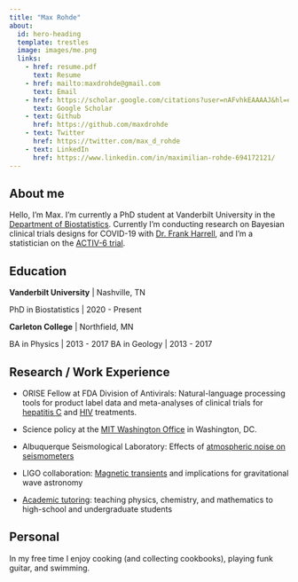 ```yaml
---
title: "Max Rohde"
about:
  id: hero-heading
  template: trestles
  image: images/me.png
  links:
    - href: resume.pdf
      text: Resume
    - href: mailto:maxdrohde@gmail.com
      text: Email   
    - href: https://scholar.google.com/citations?user=nAFvhkEAAAAJ&hl=en
      text: Google Scholar
    - text: Github
      href: https://github.com/maxdrohde
    - text: Twitter
      href: https://twitter.com/max_d_rohde
    - text: LinkedIn
      href: https://www.linkedin.com/in/maximilian-rohde-694172121/
---
```


:::{#hero-heading}

## About me
Hello, I’m Max. I'm currently a PhD student at Vanderbilt University in the [Department of Biostatistics](https://www.vumc.org/biostatistics/vanderbilt-department-biostatistics). Currently I'm conducting research on Bayesian clinical trials designs for COVID-19 with [Dr. Frank Harrell](https://www.fharrell.com), and I'm a statistician on the [ACTIV-6 trial](https://activ6study.org).

## Education

**Vanderbilt University** | Nashville, TN

PhD in Biostatistics | 2020 - Present

**Carleton College** | Northfield, MN

BA in Physics | 2013 - 2017
BA in Geology | 2013 - 2017

:::

## Research / Work Experience

- ORISE Fellow at FDA Division of Antivirals: Natural-language processing tools for product label data and meta-analyses of clinical trials for [hepatitis C](https://doi.org/10.1016/j.cgh.2020.08.042) and [HIV](https://www.croiconference.org/abstract/investigation-of-a-potential-composite-endpoint-for-immunologic-nonresponder-trials/) treatments.

- Science policy at the [MIT Washington Office](https://dc.mit.edu) in Washington, DC.
  
- Albuquerque Seismological Laboratory: Effects of [atmospheric noise on seismometers](https://doi.org/10.1785/0220160193)
  
- LIGO collaboration: [Magnetic transients](https://doi.org/10.1088/1361-6382/aa60eb) and implications for gravitational wave astronomy

- [Academic tutoring](https://prep1on1.com/our-team/): teaching physics, chemistry, and mathematics to high-school and undergraduate students

## Personal
In my free time I enjoy cooking (and collecting cookbooks), playing funk guitar, and swimming.
